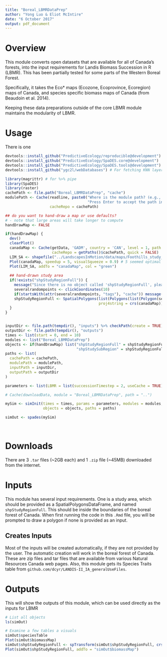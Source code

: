 ```yaml
---
title: "Boreal_LBMRDataPrep"
author: "Yong Luo & Eliot McIntire"
date: "6 October 2017"
output: pdf_document
---
```


# Overview

This module converts open datasets that are available for all of Canada's forests, into the input requirements for Landis Biomass Succession in R (LBMR). 
This has been partially tested for some parts of the Western Boreal Forest. 

Specifically, it takes the Eco* maps (Ecozone, Ecoprovince, Ecoregion) maps of Canada, and species specific biomass maps of Canada (from Beaudoin et al. 2014).

Keeping these data preparations outside of the core LBMR module maintains the modularity of LBMR.

# Usage

There is one
```r
devtools::install_github("PredictiveEcology/reproducible@development")
devtools::install_github("PredictiveEcology/SpaDES.core@development") 
devtools::install_github("PredictiveEcology/SpaDES.tools@development") 
devtools::install_github("ygc2l/webDatabases") # For fetching KNN layers from PFC repo

library(magrittr) # for %>% pipe
library(SpaDES)
library(raster)
cachePath <- file.path("Boreal_LBMRDataPrep", "cache")
modulePath <- Cache(readline, paste0("Where is the module path? (e.g., ~/module, with no quotes).\n",
                                     "Press Enter to accept the path in getPaths()$modulePath: "),
                    cacheRepo = cachePath)

## do you want to hand-draw a map or use defaults?
# - note that large areas will take longer to compute
handDrawMap <- FALSE

if(handDrawMap) {
  dev()
  clearPlot()
  canadaMap <- Cache(getData, 'GADM', country = 'CAN', level = 1, path = "data/",
                     cacheRepo = getPaths()$cachePath, quick = FALSE)
  LIM_SA <- shapefile("../LandscapesInMotion/data/maps/Foothills_study_area.shp")
  Plot(canadaMap, speedup = 5, visualSqueeze = 0.9) # 5 seemed optimal
  Plot(LIM_SA, addTo = "canadaMap", col = "green")
  
  ## hand-drawn study area
  if(!exists("shpStudyRegionFull")) {
    message("Since there is no object called 'shpStudyRegionFull', please draw a study area with 10 points")
    severalrandompoints <- clickCoordinates(10)
    if(startsWith(attr(severalrandompoints, "tags"), "cache")) message("Taking shpStudyRegionFull from Cache")
    shpStudyRegionFull <- SpatialPolygons(list(Polygons(list(Polygon(severalrandompoints$coords)), ID = 1)),
                                          proj4string = crs(canadaMap))
  }
}


inputDir <- file.path(tempdir(), "inputs") %>% checkPath(create = TRUE)
outputDir <- file.path(tempdir(), "outputs")
times <- list(start = 0, end = 10)
modules <- list("Boreal_LBMRDataPrep")
objects <- if(handDrawMap) list("shpStudyRegionFull" = shpStudyRegionFull,
                                "shpStudySubRegion" = shpStudyRegionFull) else list()
paths <- list(
  cachePath = cachePath,
  modulePath = modulePath,
  inputPath = inputDir,
  outputPath = outputDir
)

parameters <- list(LBMR = list(successionTimestep = 2, useCache = TRUE))

# Cache(downloadData, module = "Boreal_LBMRDataPrep", path = "..")

mySim <- simInit(times = times, params = parameters, modules = modules,
                 objects = objects, paths = paths)

simOut <- spades(mySim)




```

# Downloads

There are 3 `.tar` files (~2GB each) and 1 `.zip` file (~45MB) downloaded from the internet.

# Inputs

This module has several input requirements. 
One is a study area, which should be provided as a SpatialPolygonsDataFrame, and named `shpStudyRegionFull`. This should be inside the boundaries of the boreal forest of Canada. 
When first running the code in this `.Rmd` file, you will be prompted to draw a polygon if none is provided as an input.

## Creates Inputs

Most of the inputs will be created automatically, if they are not provided by the user. 
The automatic creation will work in the boreal forest of Canada.
These are zip files and tar files that are available from various Natural Resources Canada web pages. 
Also, this module gets its Species Traits table from `github.com/dcyr/LANDIS-II_IA_generalUseFiles`.

# Outputs

This will show the outputs of this module, which can be used directly as the inputs for LBMR
```r
# List all objects
ls(simOut)

# Examine a few tables a visuals
simOut$speciesTable
Plot(simOut$biomassMap)
simOut$shpStudyRegionFull <- spTransform(simOut$shpStudyRegionFull, crs(simOut$biomassMap))
Plot(simOut$shpStudyRegionFull, addTo = "simOut$biomassMap")
```
